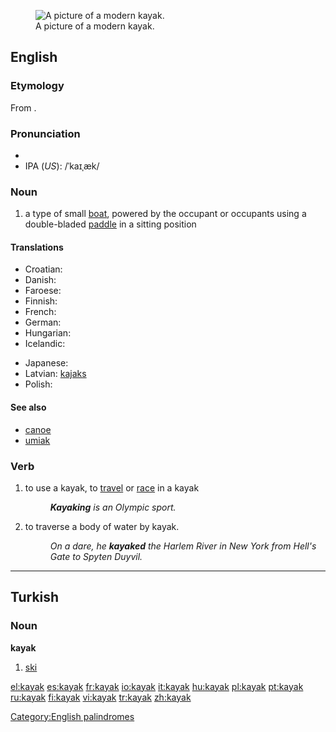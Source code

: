 [[Image:Wda Kajak 2005 Szumyk.jpg|thumb|A picture of a modern kayak.]]
==English==
{{wikipedia}}

===Etymology===
From {{etyl|ikt}} {{term|||tr=qayaq|man's boat}}.

===Pronunciation===
*{{audio|en-us-kayak.ogg|Audio (US)}}
*IPA (''US''): /ˈkaɪˌæk/

===Noun===
{{en-noun}}

# a type of small [[boat]], powered by the occupant or occupants using a double-bladed [[paddle]] in a sitting position

====Translations====
{{trans-top|a type of small boat}}
* Croatian: {{t-|hr|kajak|m}}
* Danish: {{t-|da|kajak|n}}
* Faroese: {{t-|fo|kajakk|f|xs=Faroese}}
* Finnish: {{t+|fi|kajakki}}
* French: {{t+|fr|kayak|m}}
* German: {{t+|de|Kajak}}
* Hungarian: {{t+|hu|kajak}}
* Icelandic: {{t-|is|kajak|m}}
{{trans-mid}}
* Japanese: {{t-|ja|カヤック|tr=[[kayakku]]|sc=Jpan}}
* Latvian: [[kajaks]] {{m}}
* Polish: {{t+|pl|kajak|m}}
{{trans-bottom}}

====See also====
*[[canoe]]
*[[umiak]]

===Verb===
{{en-verb}}

# {{intransitive}} to use a kayak, to [[travel]] or [[race]] in a kayak
#: '''''Kayaking''' is an Olympic sport.''
# {{transitive}} to traverse a body of water by kayak.
#: ''On a dare, he '''kayaked''' the Harlem River in New York from Hell's Gate to Spyten Duyvil.''

[[Category:English palindromes]]

----

==Turkish==

===Noun===
'''kayak'''

# [[ski]]

[[el:kayak]]
[[es:kayak]]
[[fr:kayak]]
[[io:kayak]]
[[it:kayak]]
[[hu:kayak]]
[[pl:kayak]]
[[pt:kayak]]
[[ru:kayak]]
[[fi:kayak]]
[[vi:kayak]]
[[tr:kayak]]
[[zh:kayak]]
